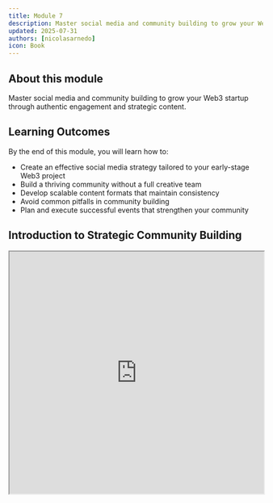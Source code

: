```yaml
---
title: Module 7
description: Master social media and community building to grow your Web3 startup through authentic engagement and strategic content
updated: 2025-07-31
authors: [nicolasarnedo]
icon: Book
---
```


## About this module
Master social media and community building to grow your Web3 startup through authentic engagement and strategic content.

## Learning Outcomes
By the end of this module, you will learn how to:
- Create an effective social media strategy tailored to your early-stage Web3 project
- Build a thriving community without a full creative team
- Develop scalable content formats that maintain consistency
- Avoid common pitfalls in community building
- Plan and execute successful events that strengthen your community

## Introduction to Strategic Community Building

<div style={{ margin: '2rem 0' }}>
  <iframe 
    src="https://drive.google.com/file/d/1HKAQGBamexjYmM0z95GWJdw3pdNfKDwo/preview" 
    width="100%" 
    height="480" 
    allow="autoplay"
    style={{ border: 'none', borderRadius: '8px' }}
  ></iframe>
</div>
